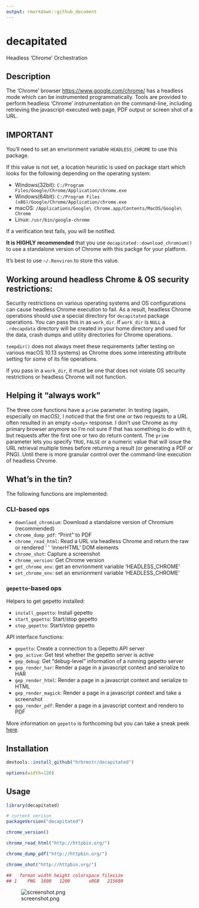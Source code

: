 ```yaml
---
output: rmarkdown::github_document
---
```


# decapitated

Headless 'Chrome' Orchestration

## Description

The 'Chrome' browser <https://www.google.com/chrome/> has a headless mode
which can be instrumented programmatically. Tools are provided to perform headless
'Chrome' instrumentation on the command-line, including retrieving the javascript-executed web page, PDF output or screen shot of a URL.

## IMPORTANT

You'll need to set an envrionment variable `HEADLESS_CHROME` to use this package.

If this value is not set, a location heuristic is used on package start which looks
for the following depending on the operating system:

- Windows(32bit): `C:/Program Files/Google/Chrome/Application/chrome.exe`
- Windows(64bit): `C:/Program Files (x86)/Google/Chrome/Application/chrome.exe`
- macOS: `/Applications/Google\ Chrome.app/Contents/MacOS/Google\ Chrome`
- Linux: `/usr/bin/google-chrome`

If a verification test fails, you will be notified. 

**It is HIGHLY recommended** that you use `decapitated::download_chromium()` to use
a standalone version of Chrome with this packge for your platform. 

It's best to use `~/.Renviron` to store this value.

## Working around headless Chrome & OS security restrictions:

Security restrictions on various operating systems and OS configurations can cause
headless Chrome execution to fail. As a result, headless Chrome operations should
use a special directory for `decapitated` package operations. You can pass this
in as `work_dir`. If `work_dir` is `NULL` a `.rdecapdata` directory will be
created in your home directory and used for the data, crash dumps and utility
directories for Chrome operations.

`tempdir()` does not always meet these requirements (after testing on various
macOS 10.13 systems) as Chrome does some interesting attribute setting for
some of its file operations.

If you pass in a `work_dir`, it must be one that does not violate OS security
restrictions or headless Chrome will not function.

## Helping it "always work"

The three core functions have a `prime` parameter. In testing (again, especially on macOS),
I noticed that the first one or two requests to a URL often resulted in an empty `<body>`
response. I don't use Chrome as my primary browser anymore so I'm not sure if that has something
to do with it, but requests after the first one or two do return content. The `prime`
parameter lets you specify `TRUE`, `FALSE` or a numeric value that will issue the
URL retrieval multiple times before returning a result (or generating a PDF or PNG).
Until there is more granular control over the command-line execution of headless
Chrome.

## What's in the tin?

The following functions are implemented:

### CLI-based ops

- `downlaod_chromium`:  Download a standalone version of Chromium (recommended)
- `chrome_dump_pdf`:	"Print" to PDF
- `chrome_read_html`:	Read a URL via headless Chrome and return the raw or rendered '<body>' 'innerHTML' DOM elements
- `chrome_shot`:	Capture a screenshot
- `chrome_version`:	Get Chrome version
- `get_chrome_env`:	get an envrionment variable 'HEADLESS_CHROME'
- `set_chrome_env`:	set an envrionment variable 'HEADLESS_CHROME'

### `gepetto`-based ops

Helpers to get gepetto installed:

- `install_gepetto`:	Install gepetto
- `start_gepetto`:	Start/stop gepetto
- `stop_gepetto`:	Start/stop gepetto

API interface functions:

- `gepetto`:	Create a connection to a Gepetto API server
- `gep_active`:	Get test whether the gepetto server is active
- `gep_debug`:	Get "debug-level" information of a running gepetto server
- `gep_render_har`:	Render a page in a javascript context and serialize to HAR
- `gep_render_html`:	Render a page in a javascript context and serialize to HTML
- `gep_render_magick`:	Render a page in a javascript context and take a screenshot
- `gep_render_pdf`:	Render a page in a javascript context and rendero to PDF

More information on `gepetto` is forthcoming but you can take a sneak peek [here](https://gitlab.com/hrbrmstr/gepetto).

## Installation

```r
devtools::install_github("hrbrmstr/decapitated")
```

```r
options(width=120)
```

## Usage

```r
library(decapitated)

# current verison
packageVersion("decapitated")

chrome_version()

chrome_read_html("http://httpbin.org/")
```

```r
chrome_dump_pdf("http://httpbin.org/")
```

```r
chrome_shot("http://httpbin.org/")

##   format width height colorspace filesize
## 1    PNG  1600   1200       sRGB   215680
```

![screenshot.png](screenshot.png)


